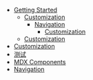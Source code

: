 - [Getting Started](/)
  - [Customization](/customization/)
    - [Navigation](/ww/xd/navigation/)
      - [Customization](/asdf/customization/)
  - [Customization](/customization/)
- [Customization](/customization/)
- [测试](/test/)
- [MDX Components](/mdx-components/)
- [Navigation](/navigation/)
